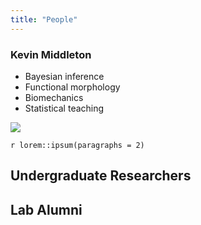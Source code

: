 ```yaml
---
title: "People"
---
```



::: {layout-ncol=2}
### Kevin Middleton

- Bayesian inference
- Functional morphology
- Biomechanics
- Statistical teaching

![](images/middleton.png){fig-alt="Photo of bicyclist"}
:::

`r lorem::ipsum(paragraphs = 2)`

## Undergraduate Researchers

## Lab Alumni

